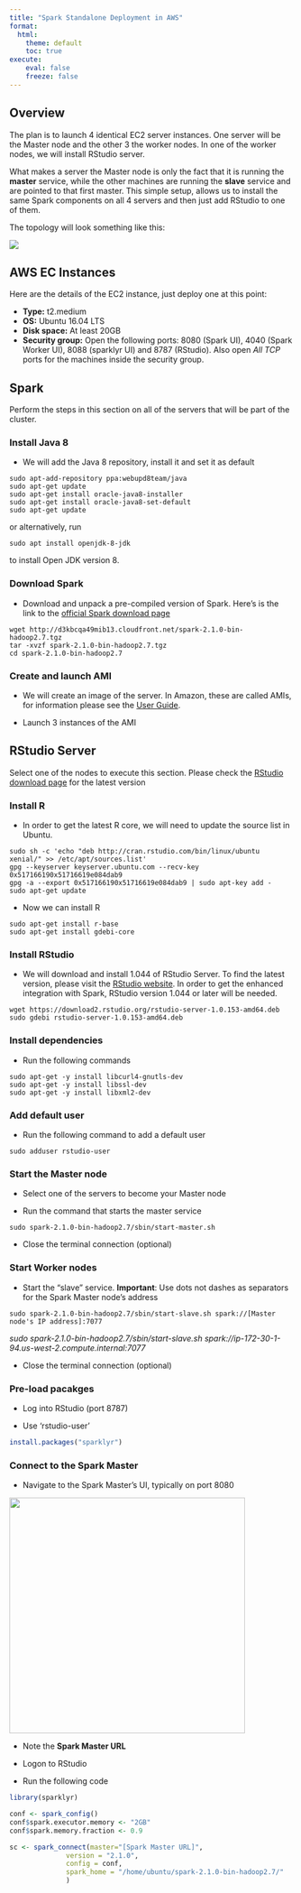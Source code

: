 ```yaml
---
title: "Spark Standalone Deployment in AWS"
format:
  html:
    theme: default
    toc: true
execute:
    eval: false
    freeze: false
---
```


## Overview

The plan is to launch 4 identical EC2 server instances. One server will be the Master node and the other 3 the worker nodes. In one of the worker nodes, we will install RStudio server.

What makes a server the Master node is only the fact that it is running the **master** service, while the other machines are running the **slave** service and are pointed to that first master. This simple setup, allows us to install the same Spark components on all 4 servers and then just add RStudio to one of them.

The topology will look something like this:

![](/images/deployment/amazon-ec2/spark-sa-setup.png)

## AWS EC Instances

Here are the details of the EC2 instance, just deploy one at this point:

-   **Type:** t2.medium
-   **OS:** Ubuntu 16.04 LTS
-   **Disk space:** At least 20GB
-   **Security group:** Open the following ports: 8080 (Spark UI), 4040 (Spark Worker UI), 8088 (sparklyr UI) and 8787 (RStudio). Also open *All TCP* ports for the machines inside the security group.

## Spark

Perform the steps in this section on all of the servers that will be part of the cluster.

### Install Java 8

-   We will add the Java 8 repository, install it and set it as default

<!-- -->

    sudo apt-add-repository ppa:webupd8team/java
    sudo apt-get update
    sudo apt-get install oracle-java8-installer
    sudo apt-get install oracle-java8-set-default
    sudo apt-get update

or alternatively, run

    sudo apt install openjdk-8-jdk

to install Open JDK version 8.

### Download Spark

-   Download and unpack a pre-compiled version of Spark. Here's is the link to the [official Spark download page](http://spark.apache.org/downloads.html)

<!-- -->

    wget http://d3kbcqa49mib13.cloudfront.net/spark-2.1.0-bin-hadoop2.7.tgz
    tar -xvzf spark-2.1.0-bin-hadoop2.7.tgz
    cd spark-2.1.0-bin-hadoop2.7

### Create and launch AMI

-   We will create an image of the server. In Amazon, these are called AMIs, for information please see the [User Guide](http://docs.aws.amazon.com/AWSEC2/latest/UserGuide/AMIs.html).

-   Launch 3 instances of the AMI

## RStudio Server

Select one of the nodes to execute this section. Please check the [RStudio download page](https://www.rstudio.com/products/rstudio/download-server/) for the latest version

### Install R

-   In order to get the latest R core, we will need to update the source list in Ubuntu.

<!-- -->

    sudo sh -c 'echo "deb http://cran.rstudio.com/bin/linux/ubuntu xenial/" >> /etc/apt/sources.list'
    gpg --keyserver keyserver.ubuntu.com --recv-key 0x517166190x51716619e084dab9
    gpg -a --export 0x517166190x51716619e084dab9 | sudo apt-key add -
    sudo apt-get update

-   Now we can install R

<!-- -->

    sudo apt-get install r-base
    sudo apt-get install gdebi-core

### Install RStudio

-   We will download and install 1.044 of RStudio Server. To find the latest version, please visit the [RStudio website](https://www.rstudio.com/products/rstudio/download3/). In order to get the enhanced integration with Spark, RStudio version 1.044 or later will be needed.

<!-- -->

    wget https://download2.rstudio.org/rstudio-server-1.0.153-amd64.deb
    sudo gdebi rstudio-server-1.0.153-amd64.deb

### Install dependencies

-   Run the following commands

<!-- -->

    sudo apt-get -y install libcurl4-gnutls-dev
    sudo apt-get -y install libssl-dev
    sudo apt-get -y install libxml2-dev

### Add default user

-   Run the following command to add a default user

<!-- -->

    sudo adduser rstudio-user

### Start the Master node

-   Select one of the servers to become your Master node

-   Run the command that starts the master service

<!-- -->

    sudo spark-2.1.0-bin-hadoop2.7/sbin/start-master.sh

-   Close the terminal connection (optional)

### Start Worker nodes

-   Start the "slave" service. **Important**: Use dots not dashes as separators for the Spark Master node's address

<!-- -->

    sudo spark-2.1.0-bin-hadoop2.7/sbin/start-slave.sh spark://[Master node's IP address]:7077

*sudo spark-2.1.0-bin-hadoop2.7/sbin/start-slave.sh spark://ip-172-30-1-94.us-west-2.compute.internal:7077*

-   Close the terminal connection (optional)

### Pre-load pacakges

-   Log into RStudio (port 8787)

-   Use 'rstudio-user'

``` r
install.packages("sparklyr")
```

### Connect to the Spark Master

-   Navigate to the Spark Master's UI, typically on port 8080

![](/images/deployment/amazon-ec2/spark-master.png){width="418"}

-   Note the **Spark Master URL**

-   Logon to RStudio

-   Run the following code

``` r
library(sparklyr)

conf <- spark_config()
conf$spark.executor.memory <- "2GB"
conf$spark.memory.fraction <- 0.9

sc <- spark_connect(master="[Spark Master URL]",
              version = "2.1.0",
              config = conf,
              spark_home = "/home/ubuntu/spark-2.1.0-bin-hadoop2.7/"
              )
```
